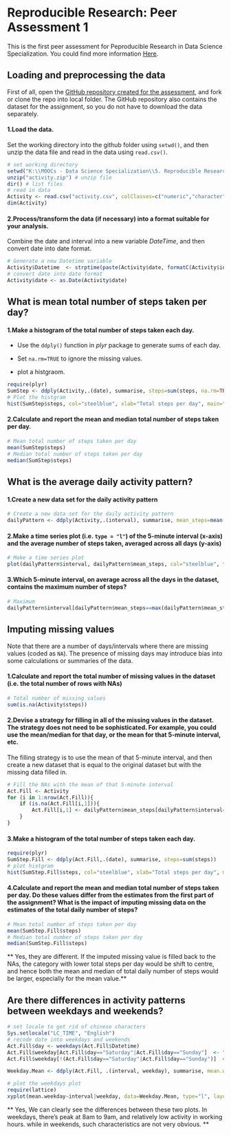 # Reproducible Research: Peer Assessment 1

This is the first peer assessment for Peproducible Research in Data Science Specialization. You could find more information [Here](https://class.coursera.org/repdata-002/human_grading/view/courses/972084/assessments/3/submissions).

## Loading and preprocessing the data

First of all, open the [GitHub repository created for the assessment](https://github.com/rdpeng/RepData_PeerAssessment1), and fork or clone the repo into local folder.  The GitHub repository also contains the dataset for the assignment, so you do not have to download the data separately.

#### 1.Load the data. 

Set the working directory into the github folder using ``setwd()``, and then unzip the data file and read in the data using ``read.csv()``.

```r
# set working directory
setwd("K:\\MOOCs - Data Science Specialization\\5. Reproducible Research\\PeerAssessment1\\Github") 
unzip("activity.zip") # unzip file
dir() # list files
# read in data
Activity <- read.csv("activity.csv", colClasses=c("numeric","character","numeric"))
dim(Activity)
```

#### 2.Process/transform the data (if necessary) into a format suitable for your analysis. 

Combine the date and interval into a new variable _DateTime_, and then convert date into date format.

```r
# Generate a new Datetime variable
Activity$Datetime  <- strptime(paste(Activity$date, formatC(Activity$interval, width=4, flag="0"), sep=" "),"%Y-%m-%d %H%M")
# convert date into date format
Activity$date <- as.Date(Activity$date)
```

## What is mean total number of steps taken per day?

#### 1.Make a histogram of the total number of steps taken each day.

- Use the ``ddply()`` function in _plyr_ package to generate sums of each day.
    
- Set ``na.rm=TRUE`` to ignore the missing values.
    
- plot a histgraom.

```r
require(plyr)
SumStep <- ddply(Activity,.(date), summarise, steps=sum(steps, na.rm=TRUE))
# Plot the histgram
hist(SumStep$steps, col="steelblue", xlab="Total steps per day", main="Total number of steps taken each day")
```

#### 2.Calculate and report the mean and median total number of steps taken per day.


```r
# Mean total number of steps taken per day
mean(SumStep$steps)
# Median total number of steps taken per day
median(SumStep$steps)
```

## What is the average daily activity pattern?

#### 1.Create a new data set for the daily activity pattern

```r
# Create a new data set for the daily activity pattern
dailyPattern <- ddply(Activity,.(interval), summarise, mean_steps=mean(steps, na.rm=TRUE))
```

#### 2.Make a time series plot (i.e. ``type = "l"``) of the 5-minute interval (x-axis) and the average number of steps taken, averaged across all days (y-axis)

```r
# Make a time series plot 
plot(dailyPattern$interval, dailyPattern$mean_steps, col="steelblue", type="l", lwd=1.5, xlab="5-minutes intervals", ylab="Average steps", main="Average daily activity patterns")
```
    
#### 3.Which 5-minute interval, on average across all the days in the dataset, contains the maximum number of steps?

```r
# Maximum
dailyPattern$interval[dailyPattern$mean_steps==max(dailyPattern$mean_steps)]
```
    
## Imputing missing values

Note that there are a number of days/intervals where there are missing values (coded as ``NA``). The presence of missing days may introduce bias into some calculations or summaries of the data.

#### 1.Calculate and report the total number of missing values in the dataset (i.e. the total number of rows with NAs)

```r
# Total number of missing values
sum(is.na(Activity$steps))
```
    
#### 2.Devise a strategy for filling in all of the missing values in the dataset. The strategy does not need to be sophisticated. For example, you could use the mean/median for that day, or the mean for that 5-minute interval, etc.

The filling strategy is to use the mean of that 5-minute interval, and then create a new dataset that is equal to the original dataset but with the missing data filled in.

```r
# Fill the NAs with the mean of that 5-minute interval
Act.Fill <- Activity
for (i in 1:nrow(Act.Fill)){
    if (is.na(Act.Fill[i,1])){
        Act.Fill[i,1] <- dailyPattern$mean_steps[dailyPattern$interval==Act.Fill$interval[i]]
    }
}
```

#### 3.Make a histogram of the total number of steps taken each day.

```r
require(plyr)
SumStep.Fill <- ddply(Act.Fill,.(date), summarise, steps=sum(steps))
# plot histgram
hist(SumStep.Fill$steps, col="steelblue", xlab="Total steps per day", main="Total number of steps taken each day (Filled data)")
```
    
#### 4.Calculate and report the mean and median total number of steps taken per day. Do these values differ from the estimates from the first part of the assignment? What is the impact of imputing missing data on the estimates of the total daily number of steps?

```r
# Mean total number of steps taken per day
mean(SumStep.Fill$steps)
# Median total number of steps taken per day
median(SumStep.Fill$steps)
```

** Yes, they are different. If the imputed missing value is filled back to the NAs, the category with lower total steps per day would be shift to centre, and hence both the mean and median of total daily number of steps would be larger, especially for the mean value.**

## Are there differences in activity patterns between weekdays and weekends?

```r
# set locale to get rid of chinese characters
Sys.setlocale("LC_TIME", "English")
# recode date into weekdays and weekends
Act.Fill$day <- weekdays(Act.Fill$Datetime)
Act.Fill$weekday[Act.Fill$day=="Saturday"|Act.Fill$day=="Sunday"]  <- "weekend"
Act.Fill$weekday[!(Act.Fill$day=="Saturday"|Act.Fill$day=="Sunday")]  <- "weekday"

Weekday.Mean <- ddply(Act.Fill, .(interval, weekday), summarise, mean.weekday=mean(steps))

# plot the weekdays plot
require(lattice)
xyplot(mean.weekday~interval|weekday, data=Weekday.Mean, type="l", layout=c(1,2))
```
** Yes, We can clearly see the differences between these two plots. In weekdays, there's peak at 8am to 9am, and relatively low activity in working hours. while in weekends, such characteristics are not very obvious. **
